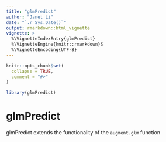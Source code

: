 ```yaml
---
title: "glmPredict"
author: "Janet Li"
date: "`.r Sys.Date()`"
output: rmarkdown::html_vignette
vignette: >
  %\VignetteIndexEntry{glmPredict}
  %\VignetteEngine{knitr::rmarkdown}ß
  %\VignetteEncoding{UTF-8}
---
```


```r
knitr::opts_chunk$set(
  collapse = TRUE,
  comment = "#>"
)
```

```r
library(glmPredict)
```

# glmPredict

glmPredict extends the functionality of the `augment.glm` function
